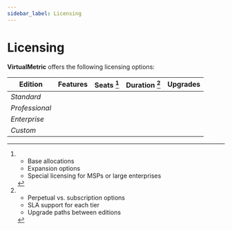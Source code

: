 ```yaml
---
sidebar_label: Licensing
---
```


# Licensing

**VirtualMetric** offers the following licensing options:

|Edition|Features|Seats [^1]|Duration [^2]|Upgrades|
|---|---|---|---|---|
|_Standard_|||||
|_Professional_|||||
|_Enterprise_|||||
|_Custom_|||||

[^1]: * Base allocations
    * Expansion options
    * Special licensing for MSPs or large enterprises

[^2]: * Perpetual vs. subscription options
    * SLA support for each tier
    * Upgrade paths between editions
